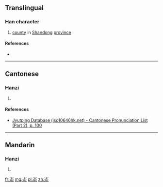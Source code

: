 ==Translingual==

===Han character===
{{Han char|rn=46|rad=山|as=09|sn=12|four=|canj=UOMN,XUOMN|ids=⿱山俞}}

# [[county]] in [[Shandong]] [[province]]

====References====
* {{Han ref|kx=0316.381|hdz=10787.210|uh=5D5B|ud=23899}}

----

==Cantonese==

===Hanzi===
{{yue-hanzi|jyut=[[jyu4]]|y=yu4}}

# {{defn|lang=yue|sort=山09}}

====References====
* [http://www.iso10646hk.net/jp/document/download.jsp Jyutping Database (iso10646hk.net) - Cantonese Pronunciation List (Part 2), p. 100]

----

==Mandarin==

===Hanzi===
{{cmn-hanzi|pin=[[yú]] ([[yu2]])|wg=yü<sup>2</sup>}}

# {{defn|lang=cmn|sort=山09}}

[[fr:嵛]]
[[mg:嵛]]
[[pl:嵛]]
[[zh:嵛]]